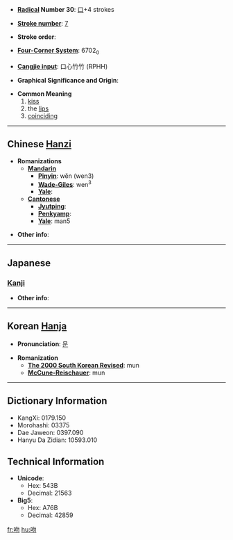 * '''[[Wiktionary:Chinese radical index| Radical]] Number 30''': [[Wiktionary:Chinese radical index 口|口]]+4 strokes

* '''[[Wiktionary:Chinese total strokes index|Stroke number]]''': [[Wiktionary:Chinese total strokes index 7|7]]

* '''Stroke order''': 

* '''[[Wiktionary:Chinese four corner index|Four-Corner System]]''': 6702<sub>0</sub>

* '''[[Wiktionary:Chinese Cangjie index|Cangjie input]]''': 口心竹竹 (RPHH)

* '''Graphical Significance and Origin''': 

* '''Common Meaning'''
*# [[kiss]]
*# the [[lip]]s
*# [[coinciding]]

----

== Chinese [[Hanzi]] ==

* '''Romanizations'''
** '''[[Mandarin]]'''
*** '''[[Pinyin]]''': wěn (wen3)
*** '''[[Wade-Giles]]''': wen<sup>3</sup>
*** '''[[Yale]]''': 
** '''[[Cantonese]]'''
*** '''[[Jyutping]]''':
*** '''[[Penkyamp]]''': 
*** '''[[Yale]]''': man5

* '''Other info''': 

----

==Japanese==

===[[Kanji]]===
{{kanji|on readings=[[ふん]] (fun), [[ぶん]] (bun)
|kun readings=[[くちさき]] (kuchisaki)
}}

* '''Other info''':  

----

== Korean [[Hanja]] ==

* '''Pronunciation''': [[문]]

* '''Romanization'''
** '''[[The 2000 South Korean Revised Romanization|The 2000 South Korean Revised]]''': mun
** '''[[McCune-Reischauer]]''': mun

----

== Dictionary Information ==

* KangXi: 0179.150
* Morohashi: 03375
* Dae Jaweon: 0397.090
* Hanyu Da Zidian: 10593.010

== Technical Information ==

* '''Unicode''':
** Hex: 543B
** Decimal: 21563
* '''Big5''':
** Hex: A76B
** Decimal: 42859

[[fr:吻]]
[[hu:吻]]